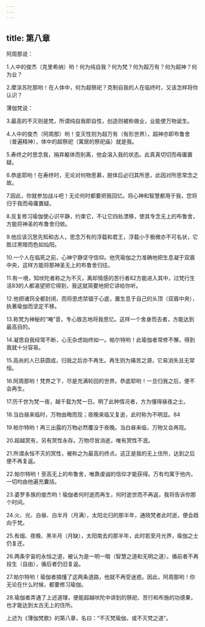 ```yaml
---
---
---
```

title: 第八章
---



阿周那说：

1.人中的俊杰（克里希纳）哟！何为纯自我？何为梵？何为超万有？何为超神？何为业？

2.摩涂苏陀那哟！在人体中，何为超祭祀？克制自我的人在临终时，又该怎样将你认识？

薄伽梵说：

3.最高的不灭则是梵，所谓纯自我即自性，创造则被称做业，业能使万物诞生。

4.人中的俊杰（阿周那）哟！变灭性则为超万有（有形世界），超神亦即布鲁舍（普遍精神），体中的超祭祀（寓居的祭祀庙）就是我。

5.寿终之时思念我，捐弃躯体而别离，他会溶入我的状态。此真真切切而毋庸置疑。

6.恭底耶哟！在寿终时，无论对何物思慕，脱体后必归其所思，此因对所思常念之故。

7.因此，你就参加战斗吧！无论何时都要把我回忆。将心神和智慧都用于我，您将归于我而毋庸置疑。

8.反复修习瑜伽使心识平静，约束它，不让它四处漂移，使其专念无上的布鲁舍，方能将神圣的布鲁舍归依。

9.他应该沉思先知和古人，思念万有的浮载和君王，浮载小于极微亦不可名状，它胜过黑暗而色如灿阳。

10.一个人在临死之前，心神宁静坚守信仰。他凭瑜伽之力准确地把生息凝于双眉中央，这样方能将那神圣无上的布鲁舍归往。

11.有一境，知吠陀者称之为不灭，离却情感的苦行者82方能进入其中，过梵行生活83的人都渴望把它得到，我这就简要地把它讲给你听。

12.他把诸窍全都封闭，而将思虑禁锢于心底，置生息于自己的头顶（双眉中央），执著瑜伽而坚定不移。

13.称梵为神秘的“唵”音，专心致志地将我思忆。这样一个舍身而去者，方能达到最高目的。

14.凝思自我经常不断，心无杂虑始终如一。帕尔特哟！此瑜伽者常修不懈，得到我就十分容易。

15.高尚的人已获圆成，归我之后亦不再生。再生则为痛苦之源，它易消失且无常恒。

16.阿周那哟！梵界之下，尽是充满轮回的世界。恭底耶哟！一旦归我之后，便不会再生。

17.历千世为梵一夜，越千载为梵一日。明了此种情况者，方为懂得昼夜之士。

18.当白昼来临时，万物由晦而现；夜晚来临又复逝，此时称为不明显。84

19.帕尔特哟！再三出露的万物必然覆没于夜晚。当白昼来临，万物又会再现。

20.超越冥有，另有冥性永存。万物尽皆消逝，唯有冥性不泯。

21.所谓永恒不灭的冥性，被称之为最高的终点。这正是我的无上住所，达到之后便不再复返。

22.帕尔特哟！至高无上的布鲁舍，唯靠虔诚的信仰才能获得。万有均寓于他内，一切均由他遍充囊括。

23.婆罗多族的俊杰哟！瑜伽者何时逝而再生，何时逝世而不再返，我将告诉你那个时间。

24.火、光、白昼、白半月（月满），太阳北归的那半年，通晓梵者此时逝，便会趋向于梵。

25.有烟、夜晚、黑半月（月缺），太阳南去的那半年，此时若至月光界，瑜伽之士仍复还。

26.两条宇宙的永恒之道，被认为是一明一暗（智慧之道和无明之道）。循前者不再投生（自由），循后者仍旧复返。

27.帕尔特哟！瑜伽者搞懂了这两条道路，他就不再受迷惑。因此，阿周那哟！你无论在什么时候，都要修习瑜伽。

28.瑜伽者弄通了上述道理，便能超越吠陀中讲到的祭祀、苦行和布施的功德果，也才能达到太古无上的住所。

上述为《薄伽梵歌》的第八章，名曰：“不灭梵瑜伽，或不灭梵之道”。